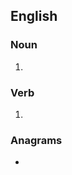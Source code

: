 ==English==

===Noun===
{{head|en|noun plural form}}

# {{plural of|restart|lang=en}}

===Verb===
{{head|en|verb form}}

# {{en-third-person singular of|restart}}

===Anagrams===
* {{anagrams|en|a=aerrsstt|starters}}